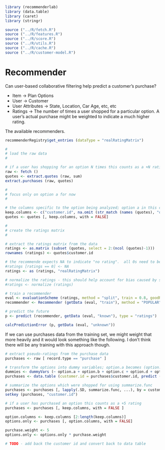 
```r

library (recommenderlab)
library (data.table)
library (caret)
library (stringr)

source ("../R/fetch.R")
source ("../R/features.R")
source ("../R/score.R")
source ("../R/utils.R")
source ("../R/cache.R")
source ("../R/customer-model.R")

```

Recommender
========================================================

Can user-based collaborative filtering help predict a customer's purchase?

 - Item -> Plan Options
 - User -> Customer
 - User Attributes -> State, Location, Car Age, etc, etc
 - Ratings -> The number of times a user shopped for a particular option. A user's actual purchase might be weighted to indicate a much higher rating.

The available recommenders.

```r
recommenderRegistry$get_entries (dataType = "realRatingMatrix")
```


```r

#
# load the raw data
#

# if a user has shopping for an option N times this counts as a +N rating
raw <- fetch ()
quotes <- extract.quotes (raw, sum)
extract.purchases (raw, quotes)

#
# focus only on option a for now
#

# the columns specific to the option being analyzed; option a in this case
keep.columns <- c("customer.id", na.omit (str_match (names (quotes), "option\\.a.*")))
quotes <- quotes [, keep.columns, with = FALSE]

#
# create the ratings matrix
#

# extract the ratings matrix from the data
ratings <- as.matrix (subset (quotes, select = 2:(ncol (quotes)-1)))
rownames (ratings) <- quotes$customer.id

# the recommende expects NA to indicate "no rating".  all 0s need to be replaced NA
#ratings [ratings == 0] <- NA
ratings <- as (ratings, "realRatingMatrix")

# normalize the ratings - this should help account for bias caused by some shoppers who received more quotes
#ratings <- normalize (ratings)

# train a recommender
eval <- evaluationScheme (ratings, method = "split", train = 0.8, goodRating = 1, given = 1)
recommender <- Recommender (getData (eval, "train"), method = "POPULAR")

# predict the future
p <- predict (recommender, getData (eval, "known"), type = "ratings")

calcPredictionError (p, getData (eval, "unknown"))

```

If we can use purchases data from the training set, we might weight that more heavily and it would look something like the following.  I don't think there will be any training with this approach though.

```r

# extract pseudo-ratings from the purchase data
purchases <- raw [ record.type == "purchase" ]

# transform the options into dummy variables; option.a becomes (option.a0, option.a1, option.a2)
dummies <- dummyVars (~ option.a + option.b + option.c + option.d + option.e + option.f + option.g, purchases)
purchases <- data.table (customer.id = purchases$customer.id, predict (dummies, purchases))

# summarize the options which were shopped for using summarize.func
purchases <- purchases [, lapply(.SD, summarize.func, ...), by = customer.id ]
setkey (purchases, "customer.id")

# if a user has purchased an option this counts as a +5 rating
purchases <- purchases [, keep.columns, with = FALSE ]

option.columns <- keep.columns [2:length(keep.columns)]
options.only <- purchases [, option.columns, with = FALSE]

purchase.weight <- 5
options.only <- options.only * purchase.weight

# TODO - add back the customer id and convert back to data table

```



